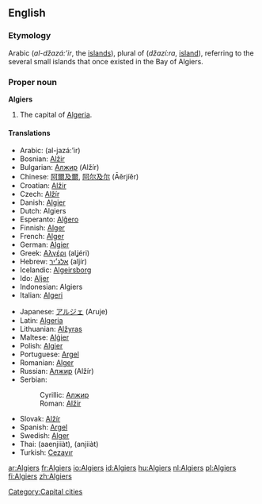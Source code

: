 {{wikipedia}}
==English==

===Etymology===
Arabic {{ARchar|[[الجزائر]]}} (''al-džazá:’ir'', the [[islands]]), plural of {{ARchar|[[جزيرة]]}} (''džazí:ra'', [[island]]), referring to the several small islands that once existed in the Bay of Algiers.

===Proper noun===
'''Algiers'''
# The capital of [[Algeria]].

====Translations====
{{top}}
*Arabic: {{ARchar|[[الجزائر]]}} (al-jazá:’ir) {{p}}
*Bosnian: [[Alžir#Bosnian|Alžir]] {{m}}
*Bulgarian: [[Алжир]] (Alžír) {{m}}
*Chinese: [[阿爾及爾]], [[阿尔及尔]] (Āěrjíěr)
*Croatian: [[Alžir]]
* Czech: [[Alžír]] {{m}}
*Danish: [[Algier]]
*Dutch: Algiers
*Esperanto: [[Alĝero]]
*Finnish: [[Alger]]
*French: [[Alger]]
*German: [[Algier]]
*Greek: [[Αλγέρι]] (alʝéri) {{n}}
*Hebrew: [[אלג׳יר]] (aljír)
*Icelandic: [[Algeirsborg]]
*Ido: [[Aljer]]
*Indonesian: Algiers
*Italian: [[Algeri]]
{{mid}}
*Japanese: [[アルジェ]] (Aruje)
*Latin: [[Algeria]] {{f}}
*Lithuanian: [[Alžyras]]
*Maltese: [[Alġier]]
*Polish: [[Algier]] {{m}}
*Portuguese: [[Argel]] {{m}}
*Romanian: [[Alger]]
*Russian: [[Алжир]] (Alžír) {{m}}
*Serbian:
*:Cyrillic: [[Алжир]] {{m}}
*:Roman: [[Alžir#Serbian|Alžir]] {{m}}
*Slovak: [[Alžír]] {{m}}
*Spanish: [[Argel]] {{m}}
*Swedish: [[Alger]]
*Thai: {{THchar|[[แอลเจียร์ส]]}} (aaenjiiàt), {{THchar|[[อัลเจียร์ส]]}} (anjiiàt)
*Turkish: [[Cezayır]]
{{bottom}}

[[Category:Capital cities]]

[[ar:Algiers]]
[[fr:Algiers]]
[[io:Algiers]]
[[id:Algiers]]
[[hu:Algiers]]
[[nl:Algiers]]
[[pl:Algiers]]
[[fi:Algiers]]
[[zh:Algiers]]